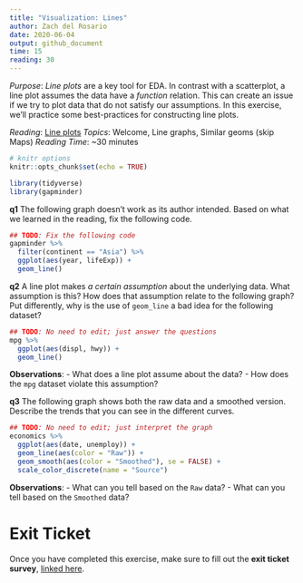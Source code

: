 ```yaml
---
title: "Visualization: Lines"
author: Zach del Rosario
date: 2020-06-04
output: github_document
time: 15
reading: 30
---
```


*Purpose*: *Line plots* are a key tool for EDA. In contrast with a scatterplot,
a line plot assumes the data have a *function* relation. This can create an
issue if we try to plot data that do not satisfy our assumptions. In this
exercise, we'll practice some best-practices for constructing line plots.

*Reading*: [Line plots](https://rstudio.cloud/learn/primers/3.6)
*Topics*: Welcome, Line graphs, Similar geoms (skip Maps)
*Reading Time*: ~30 minutes

```r
# knitr options
knitr::opts_chunk$set(echo = TRUE)
```

```r
library(tidyverse)
library(gapminder)

```

__q1__ The following graph doesn't work as its author intended. Based on what we
learned in the reading, fix the following code.

```r
## TODO: Fix the following code
gapminder %>%
  filter(continent == "Asia") %>%
  ggplot(aes(year, lifeExp)) +
  geom_line()
```

__q2__ A line plot makes *a certain assumption* about the underlying data. What
assumption is this? How does that assumption relate to the following graph? Put
differently, why is the use of `geom_line` a bad idea for the following dataset?

```r
## TODO: No need to edit; just answer the questions
mpg %>%
  ggplot(aes(displ, hwy)) +
  geom_line()

```

**Observations**:
- What does a line plot assume about the data?
- How does the `mpg` dataset violate this assumption?

__q3__ The following graph shows both the raw data and a smoothed version.
Describe the trends that you can see in the different curves.

```r
## TODO: No need to edit; just interpret the graph
economics %>%
  ggplot(aes(date, unemploy)) +
  geom_line(aes(color = "Raw")) +
  geom_smooth(aes(color = "Smoothed"), se = FALSE) +
  scale_color_discrete(name = "Source")
```

**Observations**:
- What can you tell based on the `Raw` data?
- What can you tell based on the `Smoothed` data?

<!-- include-exit-ticket -->
# Exit Ticket
<!-- -------------------------------------------------- -->

Once you have completed this exercise, make sure to fill out the **exit ticket survey**, [linked here](https://docs.google.com/forms/d/e/1FAIpQLSeuq2LFIwWcm05e8-JU84A3irdEL7JkXhMq5Xtoalib36LFHw/viewform?usp=pp_url&entry.693978880=e-vis05-lines-assignment.Rmd).
